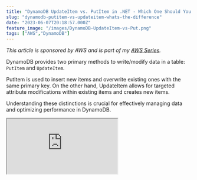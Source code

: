 ```yaml
---
title: "DynamoDB UpdateItem vs. PutItem in .NET - Which One Should You Use?"
slug: "dynamodb-putitem-vs-updateitem-whats-the-difference"
date: "2023-06-07T20:18:57.000Z"
feature_image: "/images/DynamoDB-UpdateItem-vs-Put.png"
tags: ["AWS","DynamoDB"]
---
```


_This article is sponsored by AWS and is part of my [AWS Series](/blog/tag/aws/)._

DynamoDB provides two primary methods to write/modify data in a table: `PutItem` and `UpdateItem`.

PutItem is used to insert new items and overwrite existing ones with the same primary key. On the other hand, UpdateItem allows for targeted attribute modifications within existing items and creates new items.

Understanding these distinctions is crucial for effectively managing data and optimizing performance in DynamoDB.

<iframe src="https://www.youtube.com/embed/VXNEaYZ1EXs?feature=oembed" />

In this blog post, let's learn more about `PutItem` and `UpdateItem` requests in DynamoDB. We will learn how to use them, how they affect existing data in the table and things to keep in mind while using these methods to write/modify items.

_The sample code below is on the `WeatherForecast` table, which has `CityName` and `Date` as the hash and range key, respectively._

If you are new to DynamoDB, I highly recommend checking out my Getting Started with AWS DynamoDB For the .NET Developer blog post below, where I also show you how to set up the table used in this blog post.

[

AWS DynamoDB For The .NET Developer: How To Easily Get Started

Learn how to get started with AWS DynamoDB with .NET Core by updating the default ASP NET Web API template to use DynamoDB as it’s data store. We will learn to do basic Creat, Read, Update and Delete operations from the API.

![](/images/logo-512x512.png)Rahul NathRahul Pulikkot Nath

![](/images/aws_dynamodb.jpg)

](/posts/aws-dynamodb-net-core/)

DynamoDB PutItem
----------------

The `[PutItem](https://docs.aws.amazon.com/amazondynamodb/latest/APIReference/API_PutItem.html)` [method](https://docs.aws.amazon.com/amazondynamodb/latest/APIReference/API_PutItem.html) creates a new item or replaces an existing item. If an item already exists with the same key, it replaces the whole item.

The `PutItem` method takes an `PuteItemRequest` object with the below properties. Only the `TableName` and `Item` are required properties, others are optional.

*   **Item** → A dictionary map of <`string`, `AttributeValue`\> pair for each property stored in the table object. The primary key attributes (hash & range) are required.
*   **TableName** → Name of the Table to write the item.
*   **ConditionExpression** → A condition that must be satisfied for the operation to proceed in the DynamoDB Server.
*   **ExpressionAttributeNames** & **ExpressionAttributeValues** → substitution tokens and values for the `ConditionExpression`
*   **ReturnValues** → Values to be returned after the request completes. Accepted values are `NONE` | `ALL_OLD` | `UPDATED_OLD` | `ALL_NEW` | `UPDATED_NEW`. For eg, if `ALL_OLD` is specified, the content of the item before the PutItemRequest is returned.
*   **ReturnItemCollectionMetrics** → Specifies whether the item collection metrics are returned or not. Accepts values `SIZE` | `NONE`
*   **ReturnConsumedCapacity** → Level of detail on the consumption to return. `INDEXES` | `TOTAL` | `NONE`

You can find more details on each of these [request parameters here](https://docs.aws.amazon.com/amazondynamodb/latest/APIReference/API_PutItem.html#API_PutItem_RequestParameters).

### DynamoDB PutItem Example

The below code shows a simple example of `PutItemRequest` to add or replace an item. It sets the TableName and Item properties on the request.

I am using the `Document.FromJson` helper method from the DynamoDB Document model to create the Item from a `JSON` string.

```csharp
[HttpPost("put-item-request")]
public async Task PutItemRequest(WeatherForecast data)
{
```
        var item = Document.FromJson(JsonSerializer.Serialize(data));
    
        await _amazonDynamoDbClient.PutItemAsync(new PutItemRequest()
        {
            TableName = nameof(WeatherForecast),
            Item = item.ToAttributeMap(),
        });
    }

With the above code, if I send the below `WeatherForecast` information for the city of Brisbane for 06 Jun 2023, it creates a new record if an item with that key does not exist.

    {
      "cityName": "Brisbane",
      "date": "2023-06-06T19:46:27.810Z",
      "lastUpdated": "2023-06-06T19:46:27.810Z",
      "temperatureC": 20,
      "summary": "Warm sunny day"
    }

Below is the snapshot of the item in DynamoDB.

![](/images/image.png)

Snapshot of the item in DynamoDB showing all the properties that are set for the request just made.

Let's make a  new request with the same primary key with one of the properties removed - `Summary`, as shown below.

    {
      "cityName": "Brisbane",
      "date": "2023-06-07",
      "lastUpdated": "2023-06-06T19:46:27.810Z",
      "temperatureC": 30
    }

Below is the snapshot of the item in DynamoDB. The `Summary` property is no longer part of the object, and the entire is replaced in the table, with the keys remaining the same.

![](/images/image-1.png)

_The `Summary` property was also removed from the .NET class `WeatherForecast`. Otherwise, it would have still shown in the DynamoDB, with the value of `NULL`._

💡

The `PutItem` method replaces the entire contents of an existing item with the new item in the request. This makes using the Put Item request straightforward. 

However, you need to have the whole item every time you make a `PuteItem` request. You also need to be sure that you are not accidentally overriding any information that other users working on the same item concurrently might have updated.

You can use Condition Expressions or the DynamoDBVersion tag to ensure data consistency when updating data in DynamoDB. Check out the below two blog posts for more details on that.

*   [How to Implement Optimistic Locking in .NET for Amazon DynamoDB](/posts/dynamodb-optimistic-locking/)
*   [How to Ensure Data Consistency with DynamoDB Condition Expressions From .NET Applications](/posts/dynamodb-condition-expressions-dotnet/)

DynamoDB UpdateItem
-------------------

The [UpdateItem method](https://docs.aws.amazon.com/amazondynamodb/latest/APIReference/API_UpdateItem.html) is used to update selective properties of an existing item or add a new item to the table if it does not already exists.

The `UpdateItem` method takes an `UpdateItemRequest` object that has the below properties. Only the `TableName` and `Key` are required properties, others are optional.

*   **Key** → Primary key of the item to be updated.
*   **TableName** → Name of the table.
*   **UpdateExpression** → An expression that defines one or more attributes to be updated, the action to perform, and the new values. The allowed set of action values are `SET` | `REMOVE` | `ADD` | `DELETE`
*   **ConditionExpression** → A condition that must be satisfied for the operation to proceed in the DynamoDB Server.
*   **ExpressionAttributeNames** & **ExpressionAttributeValues** → substitution tokens and values for the `ConditionExpression`
*   **ReturnValues** → Values to be returned after the request completes. Accepted values are `NONE` | `ALL_OLD` | `UPDATED_OLD` | `ALL_NEW` | `UPDATED_NEW`. For e.g., if `ALL_OLD` is specified, the content of the item before the PutItemRequest is returned.
*   **ReturnItemCollectionMetrics** → Specifies whether the item collection metrics are returned or not. Accepts values `SIZE` | `NONE`
*   **ReturnConsumedCapacity** → Level of detail on the consumption to return. `INDEXES` | `TOTAL` | `NONE`

You can find more details on each of these [request parameters here](https://docs.aws.amazon.com/amazondynamodb/latest/APIReference/API_UpdateItem.html#API_UpdateItem_RequestParameters).

### DynamoDB UpdateItem Example

The below code shows a simple example of `UpdateItem` request. The `UpdateExpression` sets up the `Summary` property.

```csharp
[HttpPost("update-item-request")]
public async Task UpdateIfLatest(string cityName, string dateTime, string summary)
{
```
        await _amazonDynamoDbClient.UpdateItemAsync(new UpdateItemRequest()
        {
            TableName = nameof(WeatherForecast),
            Key = new Dictionary<string, AttributeValue>()
            {
                {nameof(WeatherForecast.CityName), new AttributeValue(cityName) },
                {nameof(WeatherForecast.Date), new AttributeValue (dateTime)}
            },
    
            UpdateExpression = "SET Summary = :summary",
            ExpressionAttributeValues = new Dictionary<string, AttributeValue>
            {
                { ":summary", new AttributeValue(summary) },
            }
        });
    }

For any request if an item does not exist with the given `CityName` and `Date` it creates a new item and also sets the `Summary` property on it, as shown below.

![](/images/image-2.png)

Snapshot of DynamoDB table item showing a new item created by the UpdateItem request with just the Summary property and the CityName and Date primary keys.

If an item already exists, it will add the Summary property if that's missing or overwrite the value of the property it item already exists.

💡

The `UpdateItem` operation is beneficial when you selectively update specific properties on an item. This goes well with Task-based UIs and if you are affecting particular properties on the whole item. 

You'll still need to ensure that the task/operation is working based on the latest copy of the data. Ensuring data consistency and item updates are happening on the desired object state might be helpful.

`UpdateItem` can also be used when you want to migrate DynamoDB items and add new properties to existing items.

Have a great rest of the day 👋